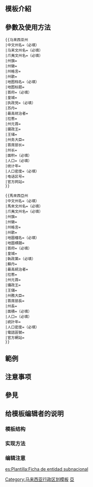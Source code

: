 <includeonly><!-- 在這裡加入模板的保護標識 --></includeonly><noinclude>{{Documentation subpage}}</noinclude>
<!-- 在本行下編輯模板說明 -->
== 模板介紹 ==

== 參數及使用方法 ==
<pre>
{{马来西亚州
|中文州名=（必填）
|马来文州名=（必填）
|爪夷文州名=（必填）
|州旗=
|州徽=
|州格言=
|州歌=
|地图档名=（必填）
|地图标题=
|首府=（必填）
|皇城=
|执政党=（必填）
|苏丹=
|最高统治者=
|拉惹=
|州元首=
|摄政王=
|王储=
|州务大臣=
|首席部长=
|州长=
|面积=（必填）
|人口=（必填）
|统计年=
|人口密度=（必填）
|电话区号=
|官方网站=
}}
</pre>
<pre>
{{馬來西亞州
|中文州名=（必填）
|馬來文州名=（必填）
|爪夷文州名=（必填）
|州旗=
|州徽=
|州格言=
|州歌=
|地圖檔名=（必填）
|地圖標題=
|首府=（必填）
|皇城=
|執政黨=（必填）
|蘇丹=
|最高統治者=
|拉惹=
|州元首=
|攝政王=
|王儲=
|州務大臣=
|首席部長=
|州長=
|面積=（必填）
|人口=（必填）
|統計年=
|人口密度=（必填）
|電話區號= 
|官方網站=
}}
</pre>

== 範例 ==

== 注意事项 ==

== 參見 ==

== 给模板编辑者的说明 ==
=== 模板结构 ===
=== 实现方法 ===
=== 编辑注意 ===

<includeonly>
[[Category:马来西亚行政区划模板]]
[[Category:行政区划信息框模板|亞]]

[[es:Plantilla:Ficha de entidad subnacional]]
</includeonly>